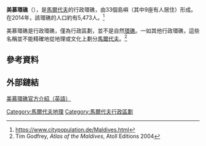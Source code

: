 {{Infobox settlement
|name                    = 美慕環礁
|settlement_type         = 行政環礁
|image_skyline           = Karte Mulaku-Atoll.svg
|imagesize               = 250px
|latd = 3 |latm = 1 |lats = 0 |latNS = N
|longd = 73 |longm = 28 |longs = 0 |longEW = E
|nickname                = 
|motto                   = 
|pushpin_map             = 
|pushpin_map1            = 
|pushpin_label_position  = 
|pushpin_map_alt         = 
|pushpin_mapsize         = 
|pushpin_map_caption     = 阿武瓦環礁在[[馬爾代夫|馬爾代夫]]的位置
|coor_pinpoint           = 
|coordinates_type        = 
|coordinates_display     = 
|coordinates_footnotes   = 
|subdivision_type        = 國家
|subdivision_name        = [[馬爾代夫|馬爾代夫]]
|subdivision_type1       = 治府
|subdivision_name1       = Muli
|leader_title1           = 
|leader_name1            = 
|population              = 5,473
|total_type              = 
|unit_pref               = 
|area_magnitude          = 
|area_footnotes          = 
|area_total_km2          = 3.31
|area_total_sq_mi        = 
|area_total_dunam        = 
|area_land_km2           = 
|area_land_sq_mi         = 
|area_water_km2          = 
|area_water_sq_mi        = 
|area_water_percent      = 
|timezone                 = [[馬爾代夫標準時間|馬爾代夫標準時間]]
|utc_offset               = +5
|timezone_DST             = 
|utc_offset_DST           = 
|postal_code_type        = 
|postal_code             = 
|area_code_type          = 
|area_code               = 
|website                 = 
|footnotes               = 
}}
'''美慕環礁'''（{{lang-dv|މުލަކަތޮޅު}}），是[[馬爾代夫|馬爾代夫]]的行政環礁，由33個島嶼（其中9座有人居住）形成。在2014年，該環礁的人口約有5,473人。<ref>https://www.citypopulation.de/Maldives.html</ref>

美慕環礁是行政環礁，僅為行政區劃，並不是自然[[環礁|環礁]]。一如其他行政環礁，這些名稱並不能精確地從地理或文化上劃分[[馬爾代夫|馬爾代夫]]。<ref>Tim Godfrey, ''Atlas of the Maldives'', Atoll Editions 2004</ref>

== 參考資料==
{{reflist|30em}}

== 外部鏈結 ==
[http://www.atollsofmaldives.gov.mv/atolls/Meemu_Atoll 美慕環礁官方介紹（英語）]
{{Maldives-geo-stub}}

{{馬爾代夫行政規劃|state=expanded}}

[[Category:馬爾代夫地理|Category:馬爾代夫地理]]
[[Category:馬爾代夫行政區劃|Category:馬爾代夫行政區劃]]